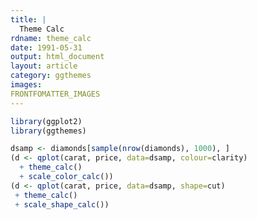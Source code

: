 ```yaml
---
title: |
  Theme Calc
rdname: theme_calc
date: 1991-05-31
output: html_document
layout: article
category: ggthemes
images:
FRONTFOMATTER_IMAGES
---
```


```r
library(ggplot2)
library(ggthemes)
```

```r
dsamp <- diamonds[sample(nrow(diamonds), 1000), ]
(d <- qplot(carat, price, data=dsamp, colour=clarity)
  + theme_calc()
  + scale_color_calc())
(d <- qplot(carat, price, data=dsamp, shape=cut)
 + theme_calc()
 + scale_shape_calc())



```